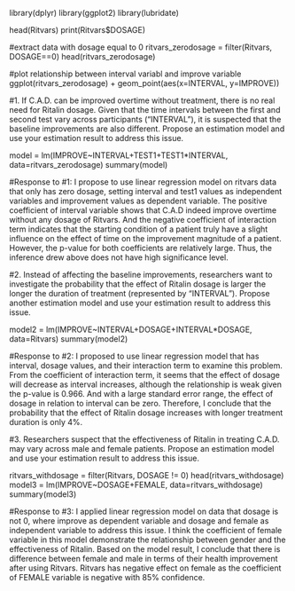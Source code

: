 library(dplyr)
library(ggplot2)
library(lubridate)

head(Ritvars)
print(Ritvars$DOSAGE)

#extract data with dosage equal to 0
ritvars_zerodosage = filter(Ritvars, DOSAGE==0)
head(ritvars_zerodosage)

#plot relationship between interval variabl and improve variable
ggplot(ritvars_zerodosage) + geom_point(aes(x=INTERVAL, y=IMPROVE))

#1.	If C.A.D. can be improved overtime without treatment, there is no real need for Ritalin dosage.  Given	 that the time intervals between the first and second test vary across participants (“INTERVAL”), it is suspected that the baseline improvements are also different.  Propose an estimation model and use your estimation result to address this issue.

model = lm(IMPROVE~INTERVAL+TEST1+TEST1*INTERVAL, data=ritvars_zerodosage)
summary(model)

#Response to #1: I propose to use linear regression model on ritvars data that only has zero dosage, setting interval and test1 values as independent variables and improvement values as dependent variable. The positive coefficient of interval variable shows that C.A.D indeed improve overtime without any dosage of Ritvars. And the negative coefficient of interaction term indicates that the starting condition of a patient truly have a slight influence on the effect of time on the improvement magnitude of a patient. However, the p-value for both coefficients are relatively large. Thus, the inference drew above does not have high significance level. 












<!--
 /* Font Definitions */
@font-face
	{font-family:"Cambria Math";
	panose-1:2 4 5 3 5 4 6 3 2 4;
	mso-font-charset:0;
	mso-generic-font-family:auto;
	mso-font-pitch:variable;
	mso-font-signature:-536870145 1107305727 0 0 415 0;}
@font-face
	{font-family:SimSun;
	panose-1:2 1 6 0 3 1 1 1 1 1;
	mso-font-charset:134;
	mso-generic-font-family:auto;
	mso-font-pitch:variable;
	mso-font-signature:3 135135232 16 0 262145 0;}
 /* Style Definitions */
p.MsoNormal, li.MsoNormal, div.MsoNormal
	{mso-style-unhide:no;
	mso-style-qformat:yes;
	mso-style-parent:"";
	margin:0in;
	margin-bottom:.0001pt;
	mso-pagination:widow-orphan;
	font-size:12.0pt;
	font-family:"Times New Roman";
	mso-fareast-font-family:SimSun;}
.MsoChpDefault
	{mso-style-type:export-only;
	mso-default-props:yes;
	font-size:10.0pt;
	mso-ansi-font-size:10.0pt;
	mso-bidi-font-size:10.0pt;
	mso-fareast-font-family:SimSun;}
@page WordSection1
	{size:8.5in 11.0in;
	margin:1.0in 1.0in 1.0in 1.0in;
	mso-header-margin:.5in;
	mso-footer-margin:.5in;
	mso-paper-source:0;}
div.WordSection1
	{page:WordSection1;}
-->







#2.	Instead of affecting the baseline improvements, researchers want to investigate the probability that the effect of Ritalin dosage is larger the longer the duration of treatment (represented by “INTERVAL”).  Propose another estimation model and use your estimation result to address this issue.

model2 = lm(IMPROVE~INTERVAL+DOSAGE+INTERVAL*DOSAGE, data=Ritvars)
summary(model2)

#Response to #2: I proposed to use linear regression model that has interval, dosage values, and their interaction term to examine this problem. From the coefficient of interaction term, it seems that the effect of dosage will decrease as interval increases, although the relationship is weak given the p-value is 0.966. And with a large standard error range, the effect of dosage in relation to interval can be zero. Therefore, I conclude that the probability that the effect of Ritalin dosage increases with longer treatment duration is only 4%.

#3.	Researchers suspect that the effectiveness of Ritalin in treating C.A.D. may vary across male and female patients.  Propose an estimation model and use your estimation result to address this issue.

ritvars_withdosage = filter(Ritvars, DOSAGE != 0)
head(ritvars_withdosage)
model3 = lm(IMPROVE~DOSAGE+FEMALE, data=ritvars_withdosage)
summary(model3)

#Response to #3: I applied linear regression model on data that dosage is not 0, where improve as dependent variable and dosage and female as independent variable to address this issue. I think the coefficient of female variable in this model demonstrate the relationship between gender and the effectiveness of Ritalin. Based on the model result, I conclude that there is difference between female and male in terms of their health improvement after using Ritvars. Ritvars has negative effect on female as the coefficient of FEMALE variable is negative with 85% confidence. 

